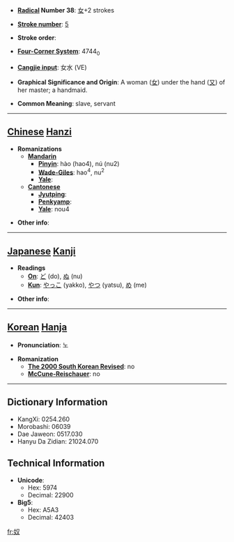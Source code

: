 * '''[[Wiktionary:Chinese radical index| Radical]] Number 38''': [[Wiktionary:Chinese radical index 女|女]]+2 strokes

* '''[[Wiktionary:Chinese total strokes index|Stroke number]]''': [[Wiktionary:Chinese total strokes index 5|5]]

* '''Stroke order''': 

* '''[[Wiktionary:Chinese four corner index|Four-Corner System]]''': 4744<sub>0</sub>

* '''[[Wiktionary:Chinese Cangjie index|Cangjie input]]''': 女水 (VE)

* '''Graphical Significance and Origin''': A woman ([[女]]) under the hand ([[又]]) of her master; a handmaid.

* '''Common Meaning''': slave, servant

----

== [[Chinese]] [[Hanzi]] ==

* '''Romanizations'''
** '''[[Mandarin]]'''
*** '''[[Pinyin]]''': hào (hao4), nú (nu2)
*** '''[[Wade-Giles]]''': hao<sup>4</sup>, nu<sup>2</sup>
*** '''[[Yale]]''': 
** '''[[Cantonese]]'''
*** '''[[Jyutping]]''':
*** '''[[Penkyamp]]''': 
*** '''[[Yale]]''': nou4

* '''Other info''': 

----

== [[Japanese]] [[Kanji]] ==

* '''Readings'''
** '''[[On]]''': [[ど]] (do), [[ぬ]] (nu)
** '''[[Kun]]''': [[やっこ]] (yakko), [[やつ]] (yatsu), [[め]] (me)

* '''Other info''':  

----

== [[Korean]] [[Hanja]] ==

* '''Pronunciation''': 노

* '''Romanization'''
** '''[[The 2000 South Korean Revised Romanization|The 2000 South Korean Revised]]''': no
** '''[[McCune-Reischauer]]''': no

----

== Dictionary Information ==

* KangXi: 0254.260
* Morobashi: 06039
* Dae Jaweon: 0517.030
* Hanyu Da Zidian: 21024.070

== Technical Information ==

* '''Unicode''':
** Hex: 5974
** Decimal: 22900
* '''Big5''':
** Hex: A5A3
** Decimal: 42403

[[fr:奴]]